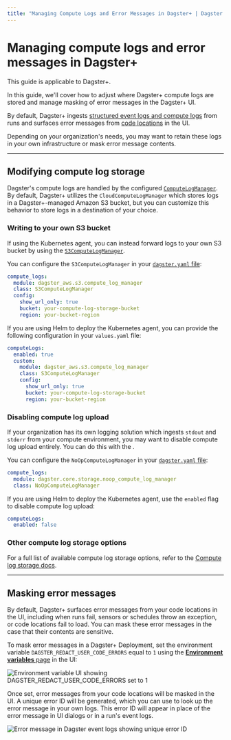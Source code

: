 ```yaml
---
title: "Managing Compute Logs and Error Messages in Dagster+ | Dagster Docs"
---
```


# Managing compute logs and error messages in Dagster+

<Note>This guide is applicable to Dagster+.</Note>

In this guide, we'll cover how to adjust where Dagster+ compute logs are stored and manage masking of error messages in the Dagster+ UI.

By default, Dagster+ ingests [structured event logs and compute logs](/concepts/logging#log-types) from runs and surfaces error messages from [code locations](/concepts/code-locations) in the UI.

Depending on your organization's needs, you may want to retain these logs in your own infrastructure or mask error message contents.

---

## Modifying compute log storage

Dagster's compute logs are handled by the configured [`ComputeLogManager`](/\_apidocs/internals#dagster.\_core.storage.compute_log_manager.ComputeLogManager). By default, Dagster+ utilizes the `CloudComputeLogManager` which stores logs in a Dagster+-managed Amazon S3 bucket, but you can customize this behavior to store logs in a destination of your choice.

### Writing to your own S3 bucket

If using the Kubernetes agent, you can instead forward logs to your own S3 bucket by using the [`S3ComputeLogManager`](/\_apidocs/libraries/dagster-aws#dagster_aws.s3.S3ComputeLogManager).

You can configure the `S3ComputeLogManager` in your [`dagster.yaml` file](/dagster-plus/deployment/agents/customizing-configuration):

```yaml
compute_logs:
  module: dagster_aws.s3.compute_log_manager
  class: S3ComputeLogManager
  config:
    show_url_only: true
    bucket: your-compute-log-storage-bucket
    region: your-bucket-region
```

If you are using Helm to deploy the Kubernetes agent, you can provide the following configuration in your `values.yaml` file:

```yaml
computeLogs:
  enabled: true
  custom:
    module: dagster_aws.s3.compute_log_manager
    class: S3ComputeLogManager
    config:
      show_url_only: true
      bucket: your-compute-log-storage-bucket
      region: your-bucket-region
```

### Disabling compute log upload

If your organization has its own logging solution which ingests `stdout` and `stderr` from your compute environment, you may want to disable compute log upload entirely. You can do this with the <PyObject module="dagster._core.storage.noop_compute_log_manager" object="NoOpComputeLogManager" />.

You can configure the `NoOpComputeLogManager` in your [`dagster.yaml` file](/dagster-plus/deployment/agents/customizing-configuration):

```yaml
compute_logs:
  module: dagster.core.storage.noop_compute_log_manager
  class: NoOpComputeLogManager
```

If you are using Helm to deploy the Kubernetes agent, use the `enabled` flag to disable compute log upload:

```yaml
computeLogs:
  enabled: false
```

### Other compute log storage options

For a full list of available compute log storage options, refer to the [Compute log storage docs](/deployment/dagster-instance#compute-log-storage).

---

## Masking error messages

By default, Dagster+ surfaces error messages from your code locations in the UI, including when runs fail, sensors or schedules throw an exception, or code locations fail to load. You can mask these error messages in the case that their contents are sensitive.

To mask error messages in a Dagster+ Deployment, set the environment variable `DAGSTER_REDACT_USER_CODE_ERRORS` equal to `1` using the [**Environment variables** page](/dagster-plus/managing-deployments/environment-variables-and-secrets) in the UI:

<Image
alt="Environment variable UI showing DAGSTER_REDACT_USER_CODE_ERRORS set to 1"
src="/images/dagster-cloud/logs-error-messages/configure-redact-env-var.png"
width={644}
height={407}
/>

Once set, error messages from your code locations will be masked in the UI. A unique error ID will be generated, which you can use to look up the error message in your own logs. This error ID will appear in place of the error message in UI dialogs or in a run's event logs.

<Image
alt="Error message in Dagster event logs showing unique error ID"
src="/images/dagster-cloud/logs-error-messages/masked-err-message.png"
width={1744}
height={154}
/>
